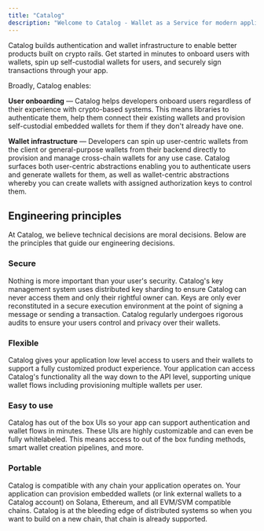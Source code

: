 ```yaml
---
title: "Catalog"
description: "Welcome to Catalog - Wallet as a Service for modern applications"
---
```


Catalog builds authentication and wallet infrastructure to enable better products built on crypto rails. Get started in minutes to onboard users with wallets, spin up self-custodial wallets for users, and securely sign transactions through your app.

Broadly, Catalog enables:

**User onboarding** — Catalog helps developers onboard users regardless of their experience with crypto-based systems. This means libraries to authenticate them, help them connect their existing wallets and provision self-custodial embedded wallets for them if they don't already have one.

**Wallet infrastructure** — Developers can spin up user-centric wallets from the client or general-purpose wallets from their backend directly to provision and manage cross-chain wallets for any use case. Catalog surfaces both user-centric abstractions enabling you to authenticate users and generate wallets for them, as well as wallet-centric abstractions whereby you can create wallets with assigned authorization keys to control them.

## Engineering principles

At Catalog, we believe technical decisions are moral decisions. Below are the principles that guide our engineering decisions.

### Secure

Nothing is more important than your user's security. Catalog's key management system uses distributed key sharding to ensure Catalog can never access them and only their rightful owner can. Keys are only ever reconstituted in a secure execution environment at the point of signing a message or sending a transaction. Catalog regularly undergoes rigorous audits to ensure your users control and privacy over their wallets.

### Flexible

Catalog gives your application low level access to users and their wallets to support a fully customized product experience. Your application can access Catalog's functionality all the way down to the API level, supporting unique wallet flows including provisioning multiple wallets per user.

### Easy to use

Catalog has out of the box UIs so your app can support authentication and wallet flows in minutes. These UIs are highly customizable and can even be fully whitelabeled. This means access to out of the box funding methods, smart wallet creation pipelines, and more.

### Portable

Catalog is compatible with any chain your application operates on. Your application can provision embedded wallets (or link external wallets to a Catalog account) on Solana, Ethereum, and all EVM/SVM compatible chains. Catalog is at the bleeding edge of distributed systems so when you want to build on a new chain, that chain is already supported.
